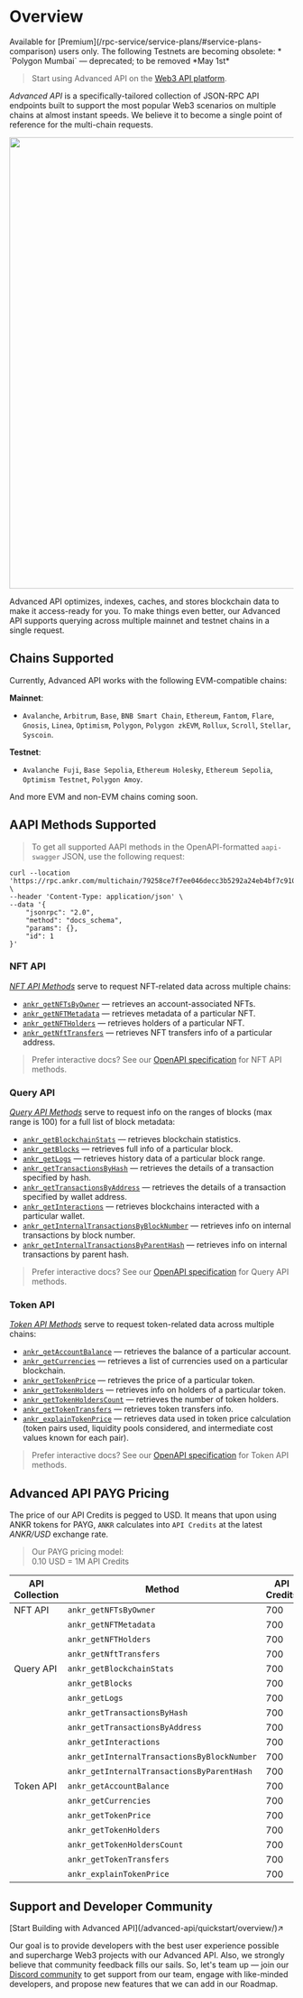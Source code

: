 
# Overview

<Callout type="tip">
Available for [Premium](/rpc-service/service-plans/#service-plans-comparison) users only.
</Callout>

<Callout type="warning">
The following Testnets are becoming obsolete:
  * `Polygon Mumbai` — deprecated; to be removed *May 1st*
</Callout>

> Start using Advanced API on the [Web3 API platform](https://www.ankr.com/rpc/advanced-api/).

*Advanced API* is a specifically-tailored collection of JSON-RPC API endpoints built to support the most popular Web3 scenarios on multiple chains at almost instant speeds. We believe it to become a single point of reference for the multi-chain requests.
<br/>

<img src="/docs/build/aapi.png" class="responsive-pic" width="800" />

Advanced API optimizes, indexes, caches, and stores blockchain data to make it access-ready for you. To make things even better, our Advanced API supports querying across multiple mainnet and testnet chains in a single request.

## Chains Supported

Currently, Advanced API works with the following EVM-compatible chains:

**Mainnet**:

  * `Avalanche`, `Arbitrum`, `Base`, `BNB Smart Chain`, `Ethereum`, `Fantom`, `Flare`, `Gnosis`, `Linea`, `Optimism`, `Polygon`, `Polygon zkEVM`, `Rollux`, `Scroll`, `Stellar`, `Syscoin`.

**Testnet**:

  * `Avalanche Fuji`, `Base Sepolia`, `Ethereum Holesky`, `Ethereum Sepolia`, `Optimism Testnet`, `Polygon Amoy`.

And more EVM and non-EVM chains coming soon.

## AAPI Methods Supported

> To get all supported AAPI methods in the OpenAPI-formatted `aapi-swagger` JSON, use the following request:

```shell
curl --location 'https://rpc.ankr.com/multichain/79258ce7f7ee046decc3b5292a24eb4bf7c910d7e39b691384c7ce0cfb839a01' \
--header 'Content-Type: application/json' \
--data '{
    "jsonrpc": "2.0",
    "method": "docs_schema",
    "params": {},
    "id": 1
}'
```

### NFT API

[_NFT API Methods_](/advanced-api/nft-methods/) serve to request NFT-related data across multiple chains:

  * [`ankr_getNFTsByOwner`](/advanced-api/nft-methods/#ankr_getnftsbyowner) — retrieves an account-associated NFTs.
  * [`ankr_getNFTMetadata`](/advanced-api/nft-methods/#ankr_getnftmetadata) — retrieves metadata of a particular NFT.
  * [`ankr_getNFTHolders`](/advanced-api/nft-methods/#ankr_getnftholders) — retrieves holders of a particular NFT.
  * [`ankr_getNftTransfers`](/advanced-api/nft-methods/#ankr_getnfttransfers) — retrieves NFT transfers info of a particular address.

> Prefer interactive docs? See our [OpenAPI specification](https://api-docs.ankr.com/reference/introduction#nft-api) for NFT API methods.

### Query API

[_Query API Methods_](/advanced-api/query-methods/) serve to request info on the ranges of blocks (max range is 100) for a full list of block metadata:

  * [`ankr_getBlockchainStats`](/advanced-api/query-methods/#ankr_getblockchainstats) — retrieves blockchain statistics.
  * [`ankr_getBlocks`](/advanced-api/query-methods/#ankr_getblocks) — retrieves full info of a particular block.
  * [`ankr_getLogs`](/advanced-api/query-methods/#ankr_getlogs) — retrieves history data of a particular block range.
  * [`ankr_getTransactionsByHash`](/advanced-api/query-methods/#ankr_gettransactionsbyhash) — retrieves the details of a transaction specified by hash.
  * [`ankr_getTransactionsByAddress`](/advanced-api/query-methods/#ankr_gettransactionsbyaddress) — retrieves the details of a transaction specified by wallet address.
  * [`ankr_getInteractions`](/advanced-api/query-methods/#ankr_getinteractions) — retrieves blockchains interacted with a particular wallet.
  * [`ankr_getInternalTransactionsByBlockNumber`](/advanced-api/query-methods/#ankr_getinternaltransactionsbyblocknumber) — retrieves info on internal transactions by block number.
  * [`ankr_getInternalTransactionsByParentHash`](/advanced-api/query-methods/#ankr_getinternaltransactionsbyparenthash) — retrieves info on internal transactions by parent hash.

> Prefer interactive docs? See our [OpenAPI specification](https://api-docs.ankr.com/reference/introduction#query-api) for Query API methods.

### Token API

[_Token API Methods_](/advanced-api/token-methods/) serve to request token-related data across multiple chains:

  * [`ankr_getAccountBalance`](/advanced-api/token-methods/#ankr_getaccountbalance) — retrieves the balance of a particular account.
  * [`ankr_getCurrencies`](/advanced-api/token-methods/#ankr_getcurrencies) — retrieves a list of currencies used on a particular blockchain.
  * [`ankr_getTokenPrice`](/advanced-api/token-methods/#ankr_gettokenprice) — retrieves the price of a particular token.
  * [`ankr_getTokenHolders`](/advanced-api/token-methods/#ankr_gettokenholders) — retrieves info on holders of a particular token.
  * [`ankr_getTokenHoldersCount`](/advanced-api/token-methods/#ankr_gettokenholderscount) — retrieves the number of token holders.
  * [`ankr_getTokenTransfers`](/advanced-api/token-methods/#ankr_gettokentransfers) — retrieves token transfers info.
  * [`ankr_explainTokenPrice`]() — retrieves data used in token price calculation (token pairs used, liquidity pools considered, and intermediate cost values known for each pair).

> Prefer interactive docs? See our [OpenAPI specification](https://api-docs.ankr.com/reference/introduction#token-api) for Token API methods.

## Advanced API PAYG Pricing

The price of our API Credits is pegged to USD. It means that upon using ANKR tokens for PAYG, `ANKR` calculates into `API Credits` at the latest _ANKR/USD_ exchange rate.

> Our PAYG pricing model:  
> 0.10 USD = 1M API Credits  

| API Collection | Method                                      | API Credits | USD/request |
|----------------|---------------------------------------------|-------------|-------------|
| NFT API        | `ankr_getNFTsByOwner`                       | 700         | $0.00007    |
|                | `ankr_getNFTMetadata`                       | 700         | $0.00007    |
|                | `ankr_getNFTHolders`                        | 700         | $0.00007    |
|                | `ankr_getNftTransfers`                      | 700         | $0.00007    |
| Query API      | `ankr_getBlockchainStats`                   | 700         | $0.00007    |
|                | `ankr_getBlocks`                            | 700         | $0.00007    |
|                | `ankr_getLogs`                              | 700         | $0.00007    |
|                | `ankr_getTransactionsByHash`                | 700         | $0.00007    |
|                | `ankr_getTransactionsByAddress`             | 700         | $0.00007    |
|                | `ankr_getInteractions`                      | 700         | $0.00007    |
|                | `ankr_getInternalTransactionsByBlockNumber` | 700         | $0.00007    |
|                | `ankr_getInternalTransactionsByParentHash`  | 700         | $0.00007    |
| Token API      | `ankr_getAccountBalance`                    | 700         | $0.00007    |
|                | `ankr_getCurrencies`                        | 700         | $0.00007    |
|                | `ankr_getTokenPrice`                        | 700         | $0.00007    |
|                | `ankr_getTokenHolders`                      | 700         | $0.00007    |
|                | `ankr_getTokenHoldersCount`                 | 700         | $0.00007    |
|                | `ankr_getTokenTransfers `                   | 700         | $0.00007    |
|                | `ankr_explainTokenPrice`                    | 700         | $0.00007    |

[//]: # (|                | `ankr_getTokenPriceHistory`     | 700         | $0.00007    |)

## Support and Developer Community

<div className="p-4 border border-gray-200 dark:border-gray-900 rounded mt-6">
  [Start Building with Advanced API](/advanced-api/quickstart/overview/)↗
</div>

Our goal is to provide developers with the best user experience possible and supercharge Web3 projects with our Advanced API. Also, we strongly believe that community feedback fills our sails. So, let's team up — join our [Discord community](https://discord.ankr.com/) to get support from our team, engage with like-minded developers, and propose new features that we can add in our Roadmap.
